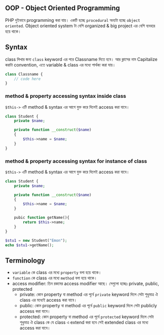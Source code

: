 ## OOP - Object Oriented Programming

PHP দুইভাবে programming করা যায়। একটি হচ্ছে `procedural` অন্যটা হচ্ছে `object oriented`. Object oriented system টা বেশি organized & big project এর বেশি ব্যবহার হয়ে থাকে।

## Syntax

class লিখার জন্য `class` keyword এর পরে Classname দিতে হবে। আর ক্লাসের নাম Capitalize করাটা convention, এতে variable & class এর মধ্যে পার্থক্য করা যায়।

```php copy
class Classname {
    // code here
}
```

### method & property accessing syntax inside class

`$this->` এটি method & syntax এর আগে যুক্ত করে দিলেই access করা যাবে।

```php copy showLineNumbers {6}
class Student {
    private $name;

    private function __construct($name)
    {
        $this->name = $name;
    }
}
```

### method & property accessing syntax for instance of class

`$this->` এটি method & syntax এর আগে যুক্ত করে দিলেই access করা যাবে।

```php copy showLineNumbers {14,15}
class Student {
    private $name;

    private function __construct($name)
    {
        $this->name = $name;
    }

    pubic function getName(){
        return $this->name;
    }
}

$stu1 = new Student("Emon");
echo $stu1->getName();
```

## Terminology

- `variable` কে class এর মধ্যে `property` বলা হয়ে থাকে।
- `function` কে class এর মধ্যে `method` বলা হয়ে থাকে।
- access modifier: তিন রকমের access modifier আছে। সেগুলো হচ্ছেঃ private, public, protected
  - private: কোন property বা method এর পূর্বে `private` keyword দিলে সেটা শুধুমাত্র ঐ class এর মধ্যেই access করা যাবে।
  - public: কোন property বা method এর পূর্বে `public` keyword দিলে সেটা publicly access করা যাবে।
  - protected: কোন property বা method এর পূর্বে `protected` keyword দিলে সেটা শুধুমাত্র ঐ class কে যে class এ extend করা হবে সেই extended class এর মধ্যে access করা যাবে।
